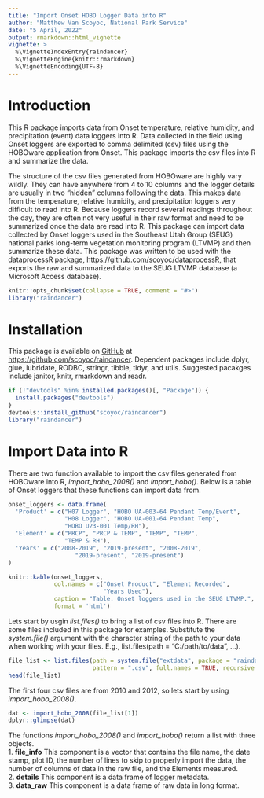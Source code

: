 ```yaml
---
title: "Import Onset HOBO Logger Data into R"
author: "Matthew Van Scoyoc, National Park Service"
date: "5 April, 2022"
output: rmarkdown::html_vignette
vignette: >
  %\VignetteIndexEntry{raindancer}
  %\VignetteEngine{knitr::rmarkdown}
  %\VignetteEncoding{UTF-8}
---
```

# Introduction
This R package imports data from Onset temperature, relative humidity, and precipitation (event) data loggers into R. 
Data collected in the field using Onset loggers are exported to comma delimited (csv) files using the HOBOware application from Onset.
This package imports the csv files into R and summarize the data.

The structure of the csv files generated from HOBOware are highly vary wildly. 
They can have anywhere from 4 to 10 columns and the logger details are usually in two "hidden" columns following the data. 
This makes data from the temperature, relative humidity, and precipitation loggers very difficult to read into R. 
Because loggers record several readings throughout the day, they are often not very useful in their raw format and need to be summarized once the data are read into R.
This package can import data collected by Onset loggers used in the Southeast Utah Group (SEUG) national parks long-term vegetation monitoring program (LTVMP) and then summarize these data.
This package was written to be used with the dataprocessR package, [https://github.com/scoyoc/dataprocessR](https://github.com/scoyoc/dataprocessR), that exports the raw and summarized data to the SEUG LTVMP database (a Microsoft Access database).

```r
knitr::opts_chunk$set(collapse = TRUE, comment = "#>")
library("raindancer")
```

# Installation
This package is available on [GitHub](https://github.com/) at [https://github.com/scoyoc/raindancer](https://github.com/scoyoc/raindancer). 
Dependent packages include dplyr, glue, lubridate, RODBC, stringr, tibble, tidyr, and utils. 
Suggested pacakges include janitor, knitr, rmarkdown and readr. 
```r
if (!"devtools" %in% installed.packages()[, "Package"]) {
  install.packages("devtools")
}
devtools::install_github("scoyoc/raindancer")
library("raindancer")
```

# Import Data into R
There are two function available to import the csv files generated from HOBOware into R, *import_hobo_2008()* and *import_hobo()*. Below is a table of Onset loggers that these functions can import data from.
```r
onset_loggers <- data.frame(
  'Product' = c("H07 Logger", "HOBO UA-003-64 Pendant Temp/Event",
                "H08 Logger", "HOBO UA-001-64 Pendant Temp", 
                "HOBO U23-001 Temp/RH"),
  'Element' = c("PRCP", "PRCP & TEMP", "TEMP", "TEMP", 
                "TEMP & RH"),
  'Years' = c("2008-2019", "2019-present", "2008-2019", 
                   "2019-present", "2019-present")
)

knitr::kable(onset_loggers, 
             col.names = c("Onset Product", "Element Recorded", 
                           "Years Used"), 
             caption = "Table. Onset loggers used in the SEUG LTVMP.",
             format = 'html')
```


Lets start by usgin *list.files()* to bring a list of csv files into R. 
There are some files included in this package for examples.
Substitute the *system.file()* argument with the character string of the path to your data when working with your files.
E.g., list.files(path = "C:/path/to/data", ...).


```r
file_list <- list.files(path = system.file("extdata", package = "raindancer"),
                        pattern = ".csv", full.names = TRUE, recursive = FALSE)
head(file_list)
```


The first four csv files are from 2010 and 2012, so lets start by using *import_hobo_2008()*.
```r
dat <- import_hobo_2008(file_list[1])
dplyr::glimpse(dat)
```


The functions *import_hobo_2008()* and *import_hobo()* return a list with three objects.  
1. **file_info** This component is a vector that contains the file name, the date stamp, plot ID, the number of lines to skip to properly import the data, the number of columns of data in the raw file, and the Elements measured.  
2. **details** This component is a data frame of logger metadata.  
3. **data_raw** This component is a data frame of raw data in long format.  









